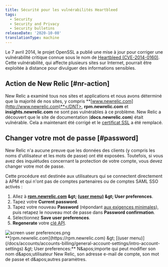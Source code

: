 ```yaml
---
title: Sécurité pour les vulnérabilités Heartbleed
tags:
  - Security
  - Security and Privacy
  - Security bulletins
releaseDate: '2020-10-08'
translationType: machine
---
```


Le 7 avril 2014, le projet OpenSSL a publié une mise à jour pour corriger une vulnérabilité critique connue sous le nom de [Heartbleed (CVE-2014-0160)](http://heartbleed.com). Cette vulnérabilité, qui affecte plusieurs sites sur Internet, pourrait être exploitée à distance pour divulguer des informations sensibles.

## Action de New Relic [#nr-action]

New Relic a examiné tous nos sites et applications et nous avons déterminé que la majorité de nos sites, y compris <DNT>**[www.newrelic.com](http://www.newrelic.com)**</DNT>, <DNT>**rpm.newrelic.com**</DNT> et <DNT>**insights.newrelic.com**</DNT> ne sont pas vulnérables à ce problème. New Relic a découvert que le site de documentation (<DNT>**docs.newrelic.com**</DNT>) était vulnérable. Cela a maintenant été corrigé et le [certificat SSL](/docs/accounts-partnerships/education/getting-started-new-relic/glossary#ssl-certificate) a été remplacé.

## Changer votre mot de passe [#password]

New Relic n&apos;a aucune preuve que les données des clients (y compris les noms d&apos;utilisateur et les mots de passe) ont été exposées. Toutefois, si vous avez des inquiétudes concernant la protection de votre compte, vous devez changer votre mot de passe.

Cette procédure est destinée aux utilisateurs qui se connectent directement à APM et qui n&apos;ont pas de comptes partenaires ou de comptes SAML SSO activés :

1. Allez à <DNT>**[rpm.newrelic.com](https://rpm.newrelic.com) &amp;gt; [(user menu)](/docs/accounts/accounts-billing/general-account-settings/intro-account-settings) &amp;gt; User preferences**</DNT>.
2. Tapez votre <DNT>**Current password**</DNT>.
3. Tapez votre nouveau <DNT>**Password**</DNT> (répondant [aux exigences minimales](/docs/subscriptions/account-user-settings#requirements)), puis retapez le nouveau mot de passe dans <DNT>**Password confirmation**</DNT>.
4. Sélectionnez <DNT>**Save user preferences**</DNT>.
5. <DNT>**Regenerate**</DNT> votre [clé API](/docs/apis/rest-api-v2/requirements/api-keys#creating).

<img title="screen user preferences.png" alt="screen user preferences.png" src="/images/accounts_screenshot-full_user-preferences.webp" />

<figcaption>
  <DNT>**[rpm.newrelic.com](https://rpm.newrelic.com) &amp;gt; [(user menu)](/docs/accounts/accounts-billing/general-account-settings/intro-account-settings) &amp;gt; User preferences:**</DNT> N&amp;apos;importe qui peut modifier son nom d&amp;apos;utilisateur New Relic, son adresse e-mail de compte, son mot de passe et d&amp;apos;autres paramètres.
</figcaption>